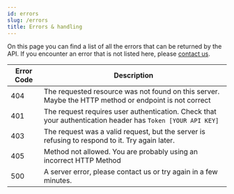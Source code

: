 ```yaml
---
id: errors
slug: /errors
title: Errors & handling
---
```


On this page you can find a list of all the errors that can be returned by the API. If you encounter an error that is not listed here, please [contact us](mailto:hey@hilos.io).

| Error Code | Description                                                                                                |
| ---------- | ---------------------------------------------------------------------------------------------------------- |
| 404        | The requested resource was not found on this server. Maybe the HTTP method or endpoint is not correct      |
| 401        | The request requires user authentication. Check that your authentication header has `Token [YOUR API KEY]` |
| 403        | The request was a valid request, but the server is refusing to respond to it. Try again later.             |
| 405        | Method not allowed. You are probably using an incorrect HTTP Method                                        |
| 500        | A server error, please contact us or try again in a few minutes.                                           |

